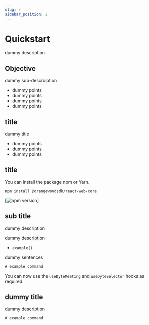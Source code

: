 ```yaml
---
slug: /
sidebar_position: 2
---
```


# Quickstart

dummy description 

## Objective

dummy sub-descroiption

- dummy points
- dummy points
- dummy points
- dummy points

## title 

dummy title 

- dummy points 
- dummy points
- dummy points 

## title

You can install the package npm or Yarn.

```shell npm2yarn
npm install @orangewoodsdk/react-web-core
```

[![npm version](https://badge.fury.io/js/@dytesdk%2Freact-web-core.svg)]

## sub title

dummy description 

dummy description 

- `example()`


dummy sentences 

```jsx
# example command
```

You can now use the `useDyteMeeting` and `useDyteSelector` hooks as required.

## dummy title

dummy description
```jsx
# example command
```

<head>
  <title>React Web Core Quickstart</title>
</head>
